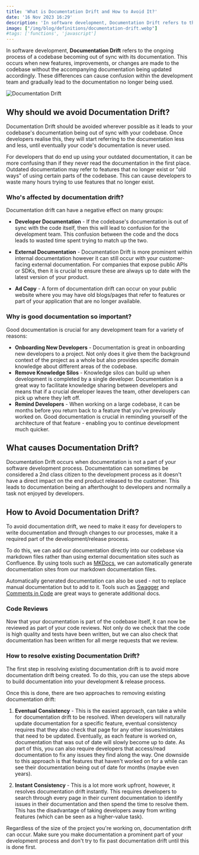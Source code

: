 ```yaml
---
title: 'What is Documentation Drift and How to Avoid It?'
date: '16 Nov 2023 16:29'
description: 'In software development, Documentation Drift refers to the ongoing process of a codebase becoming out of sync with its documentation. This occurs when new features, improvements, or changes are made to the codebase without the accompanying documentation being updated accordingly.'
image: ["/img/blog/definitions/documentation-drift.webp"]
#tags: ['functions', 'javascript']
---
```


In software development, **Documentation Drift** refers to the ongoing process of a codebase becoming out of sync with its documentation. This occurs when new features, improvements, or changes are made to the codebase without the accompanying documentation being updated accordingly. These differences can cause confusion within the development team and gradually lead to the documentation no longer being used.

![Documentation Drift](/img/blog/definitions/documentation-drift-wide.webp)

## Why should we avoid Documentation Drift? 

Documentation Drift should be avoided wherever possible as it leads to your codebase's documentation being out of sync with your codebase. Once developers realise this, they will start referring to the documentation less and less, until eventually your code's documentation is never used.

For developers that do end up using your outdated documentation, it can be more confusing than if they never read the documentation in the first place. Outdated documentation may refer to features that no longer exist or "old ways" of using certain parts of the codebase. This can cause developers to waste many hours trying to use features that no longer exist.

### Who's affected by documentation drift?
    
Documentation drift can have a negative effect on many groups:

- **Developer Documentation** - If the codebase's documentation is out of sync with the code itself, then this will lead to confusion for the development team. This confusion between the code and the docs leads to wasted time spent trying to match up the two. 

- **External Documentation** - Documentation Drift is more prominent within internal documentation however it can still occur with your customer-facing external documentation. For companies that expose public APIs or SDKs, then it is crucial to ensure these are always up to date with the latest version of your product.

- **Ad Copy** - A form of documentation drift can occur on your public website where you may have old blogs/pages that refer to features or part of your application that are no longer available.

### Why is good documentation so important?
Good documentation is crucial for any development team for a variety of reasons:

- **Onboarding New Developers** - Documentation is great in onboarding new developers to a project. Not only does it give them the background context of the project as a whole but also provides specific domain knowledge about different areas of the codebase. 
- **Remove Knowledge Silos** - Knowledge silos can build up when development is completed by a single developer. Documentation is a great way to facilitate knowledge sharing between developers and means that if a crucial developer leaves the team, other developers can pick up where they left off.
- **Remind Developers** - When working on a large codebase, it can be months before you return back to a feature that you've previously worked on. Good documentation is crucial in reminding yourself of the architecture of that feature - enabling you to continue development much quicker.

## What causes Documentation Drift?

Documentation Drift occurs when documentation is not a part of your software development process. Documentation can sometimes be considered a 2nd class citizen to the development process as it doesn't have a direct impact on the end product released to the customer. This leads to documentation being an afterthought to developers and normally a task not enjoyed by developers. 

## How to Avoid Documentation Drift?
To avoid documentation drift, we need to make it easy for developers to write documentation and through changes to our processes, make it a required part of the development/release process.

To do this, we can add our documentation directly into our codebase via markdown files rather than using external documentation sites such as Confluence. By using tools such as [MKDocs](https://www.mkdocs.org/), we can automatically generate documentation sites from our markdown documentation files.

Automatically generated documentation can also be used - not to replace manual documentation but to add to it. Tools such as [Swagger](https://swagger.io/) and [Comments in Code](https://stackoverflow.blog/2021/12/23/best-practices-for-writing-code-comments/) are great ways to generate additional docs.

### Code Reviews
Now that your documentation is part of the codebase itself, it can now be reviewed as part of your code reviews. Not only do we check that the code is high quality and tests have been written, but we can also check that documentation has been written for all merge requests that we review.

### How to resolve existing Documentation Drift?
The first step in resolving existing documentation drift is to avoid more documentation drift being created. To do this, you can use the steps above to build documentation into your development & release process.

Once this is done, there are two approaches to removing existing documentation drift:

1. **Eventual Consistency** - This is the easiest approach, can take a while for documentation drift to be resolved. When developers will naturally update documentation for a specific feature, eventual consistency requires that they also check that page for any other issues/mistakes that need to be updated. Eventually, as each feature is worked on, documentation that was out of date will slowly become up to date. As part of this, you can also require developers that access/read documentation to fix any issues they find along the way. One downside to this approach is that features that haven't worked on for a while can see their documentation being out of date for months (maybe even years).

2. **Instant Consistency** - This is a lot more work upfront, however, it resolves documentation drift instantly. This requires developers to search through every page in their current documentation to identify issues in their documentation and then spend the time to resolve them. This has the disadvantage of taking developers away from writing features (which can be seen as a higher-value task).


Regardless of the size of the project you're working on, documentation drift can occur. Make sure you make documentation a prominent part of your development process and don't try to fix past documentation drift until this is done first.